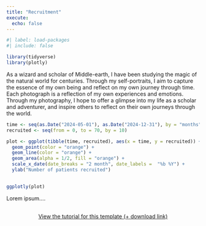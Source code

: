 ```yaml
---
title: "Recruitment"
execute: 
  echo: false  
---
```


```r
#| label: load-packages
#| include: false

library(tidyverse)
library(plotly)
```

As a wizard and scholar of Middle-earth, I have been studying the magic of the natural world for centuries. Through my self-portraits, I aim to capture the essence of my own being and reflect on my own journey through time. Each photograph is a reflection of my own experiences and emotions. Through my photography, I hope to offer a glimpse into my life as a scholar and adventurer, and inspire others to reflect on their own journeys through the world.

```r
time <- seq(as.Date("2024-05-01"), as.Date("2024-12-31"), by = "months")
recruited <- seq(from = 0, to = 70, by = 10)

plot <- ggplot(tibble(time, recruited), aes(x = time, y = recruited)) +
  geom_point(color = "orange") +
  geom_line(color = "orange") + 
  geom_area(alpha = 1/2, fill = "orange") +
  scale_x_date(date_breaks = "2 month", date_labels =  "%b %Y") +
  ylab("Number of patients recruited")
  

ggplotly(plot)
```

::: {layout-ncol="2"}
Lorem ipsum....
:::

```{=html}
<div  style="margin: 30px; text-align: center;">
<a class="btn btn-primary" href="https://www.marvinschmitt.com/blog/website-tutorial-quarto/" role="button" target="_blank" style="padding: 15px 30px;">View the tutorial for this template (+ download link)</a>
</div>
```
